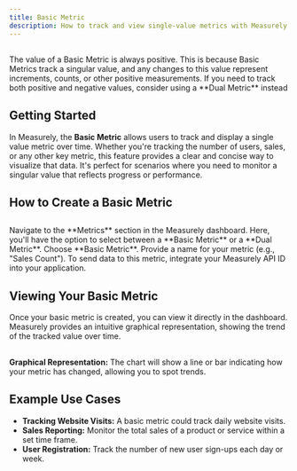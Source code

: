 ```yaml
---
title: Basic Metric
description: How to track and view single-value metrics with Measurely's Basic Metric feature.
---
```


##

<Note title='Warning' type='warning'>
  The value of a Basic Metric is always positive. This is because Basic Metrics
  track a singular value, and any changes to this value represent increments,
  counts, or other positive measurements. If you need to track both positive and
  negative values, consider using a **Dual Metric** instead
</Note>

## Getting Started

In Measurely, the **Basic Metric** allows users to track and display a single value metric over time. Whether you're tracking the number of users, sales, or any other key metric, this feature provides a clear and concise way to visualize that data. It's perfect for scenarios where you need to monitor a singular value that reflects progress or performance.

## How to Create a Basic Metric

##

<Stepper>
  <StepperItem title='Step 1: Access the Metrics Page'>
    Navigate to the **Metrics** section in the Measurely dashboard.
  </StepperItem>
  <StepperItem title='Step 2: Click Create Metric'>
    Here, you'll have the option to select between a **Basic Metric** or a
    **Dual Metric**. Choose **Basic Metric**.
  </StepperItem>
  <StepperItem title='Step 3: Enter Metric Details'>
    Provide a name for your metric (e.g., "Sales Count").
  </StepperItem>
  <StepperItem title='Step 4: API ID Integration'>
    To send data to this metric, integrate your Measurely API ID into your
    application.
  </StepperItem>
</Stepper>

## Viewing Your Basic Metric

Once your basic metric is created, you can view it directly in the dashboard. Measurely provides an intuitive graphical representation, showing the trend of the tracked value over time.

##

**Graphical Representation:** The chart will show a line or bar indicating how your metric has changed, allowing you to spot trends.

## Example Use Cases

- **Tracking Website Visits:** A basic metric could track daily website visits.
- **Sales Reporting:** Monitor the total sales of a product or service within a set time frame.
- **User Registration:** Track the number of new user sign-ups each day or week.
